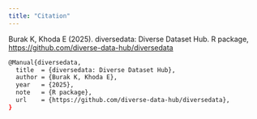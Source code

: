 ```yaml
---
title: "Citation"
---
```


Burak K, Khoda E (2025). diversedata: Diverse Dataset Hub. R package, [https://github.com/diverse-data-hub/diversedata](https://github.com/diverse-data-hub/diversedata)

```bash
@Manual{diversedata,
  title  = {diversedata: Diverse Dataset Hub},
  author = {Burak K, Khoda E},
  year   = {2025},
  note   = {R package},
  url    = {https://github.com/diverse-data-hub/diversedata},
}
```




